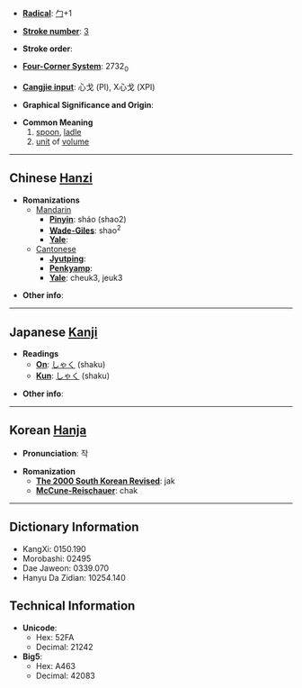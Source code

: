 * '''[[Wiktionary:Chinese radical index| Radical]]''': [[Wiktionary:Chinese radical index 勹|勹]]+1

* '''[[Wiktionary:Chinese total strokes index|Stroke number]]''': [[Wiktionary:Chinese total strokes index 3|3]]

* '''Stroke order''': 

* '''[[Wiktionary:Chinese four corner index|Four-Corner System]]''': 2732<sub>0</sub>

* '''[[Wiktionary:Chinese Cangjie index|Cangjie input]]''': 心戈 (PI), X心戈 (XPI)

* '''Graphical Significance and Origin''': 

* '''Common Meaning'''
*#[[spoon]], [[ladle]]
*# [[unit]] of [[volume]]

----

== Chinese [[Hanzi]] ==

* '''Romanizations'''
** [[Mandarin]]
*** '''[[Pinyin]]''': sháo (shao2)
*** '''[[Wade-Giles]]''': shao<sup>2</sup>
*** '''[[Yale]]''': 
**[[Cantonese]]
***'''[[Jyutping]]''':
***'''[[Penkyamp]]''': 
***'''[[Yale]]''': cheuk3, jeuk3

* '''Other info''': 

----

== Japanese [[Kanji]] ==

* '''Readings'''
** '''[[On]]''': [[しゃく]] (shaku)
** '''[[Kun]]''': [[しゃく]] (shaku)

* '''Other info''':  

----

== Korean [[Hanja]] ==

* '''Pronunciation''': 작

* '''Romanization'''
** '''[[The 2000 South Korean Revised Romanization|The 2000 South Korean Revised]]''': jak
** '''[[McCune-Reischauer]]''': chak

----

== Dictionary Information ==

* KangXi: 0150.190
* Morobashi: 02495
* Dae Jaweon: 0339.070
* Hanyu Da Zidian: 10254.140

== Technical Information ==

* '''Unicode''':
** Hex: 52FA
** Decimal: 21242
* '''Big5''':
** Hex: A463
** Decimal: 42083